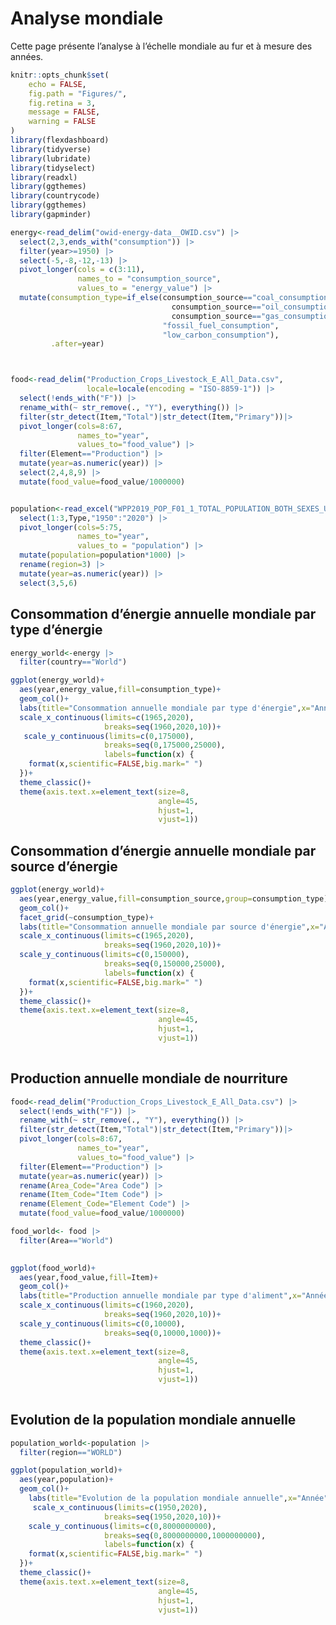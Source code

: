 # Analyse mondiale

Cette page présente l'analyse à l'échelle mondiale au fur et à mesure des années.

```r

knitr::opts_chunk$set(
	echo = FALSE,
	fig.path = "Figures/",
	fig.retina = 3,
	message = FALSE,
	warning = FALSE
)
library(flexdashboard)
library(tidyverse)
library(lubridate)
library(tidyselect)
library(readxl)
library(ggthemes)
library(countrycode)
library(ggthemes)
library(gapminder)


```


```r
energy<-read_delim("owid-energy-data__OWID.csv") |> 
  select(2,3,ends_with("consumption")) |> 
  filter(year>=1950) |>
  select(-5,-8,-12,-13) |> 
  pivot_longer(cols = c(3:11),
               names_to = "consumption_source",
               values_to = "energy_value") |> 
  mutate(consumption_type=if_else(consumption_source=="coal_consumption"|
                                    consumption_source=="oil_consumption"|
                                    consumption_source=="gas_consumption",
                                  "fossil_fuel_consumption",
                                  "low_carbon_consumption"),
         .after=year)



food<-read_delim("Production_Crops_Livestock_E_All_Data.csv",
                 locale=locale(encoding = "ISO-8859-1")) |> 
  select(!ends_with("F")) |> 
  rename_with(~ str_remove(., "Y"), everything()) |> 
  filter(str_detect(Item,"Total")|str_detect(Item,"Primary"))|> 
  pivot_longer(cols=8:67,
               names_to="year",
               values_to="food_value") |>  
  filter(Element=="Production") |> 
  mutate(year=as.numeric(year)) |> 
  select(2,4,8,9) |> 
  mutate(food_value=food_value/1000000)


population<-read_excel("WPP2019_POP_F01_1_TOTAL_POPULATION_BOTH_SEXES_UN.xlsx",range="A17:BZ306",na="...") |> 
  select(1:3,Type,"1950":"2020") |> 
  pivot_longer(cols=5:75,
               names_to="year",
               values_to = "population") |> 
  mutate(population=population*1000) |> 
  rename(region=3) |> 
  mutate(year=as.numeric(year)) |> 
  select(3,5,6)


```



## Consommation d'énergie annuelle mondiale par type d'énergie

```r

energy_world<-energy |> 
  filter(country=="World")

ggplot(energy_world)+
  aes(year,energy_value,fill=consumption_type)+
  geom_col()+
  labs(title="Consommation annuelle mondiale par type d'énergie",x="Année",y="Consommation en ?")+
  scale_x_continuous(limits=c(1965,2020),
                     breaks=seq(1960,2020,10))+
   scale_y_continuous(limits=c(0,175000),
                     breaks=seq(0,175000,25000),
                     labels=function(x) {
    format(x,scientific=FALSE,big.mark=" ")
  })+
  theme_classic()+
  theme(axis.text.x=element_text(size=8,
                                 angle=45,
                                 hjust=1,
                                 vjust=1))
```

## Consommation d'énergie annuelle mondiale par source d'énergie

```r

ggplot(energy_world)+
  aes(year,energy_value,fill=consumption_source,group=consumption_type)+
  geom_col()+
  facet_grid(~consumption_type)+
  labs(title="Consommation annuelle mondiale par source d'énergie",x="Année",y="Consommation en ?")+
  scale_x_continuous(limits=c(1965,2020),
                     breaks=seq(1960,2020,10))+
  scale_y_continuous(limits=c(0,150000),
                     breaks=seq(0,150000,25000),
                     labels=function(x) {
    format(x,scientific=FALSE,big.mark=" ")
  })+
  theme_classic()+
  theme(axis.text.x=element_text(size=8,
                                 angle=45,
                                 hjust=1,
                                 vjust=1))
  
```

## Production annuelle mondiale de nourriture

```r
food<-read_delim("Production_Crops_Livestock_E_All_Data.csv") |> 
  select(!ends_with("F")) |> 
  rename_with(~ str_remove(., "Y"), everything()) |> 
  filter(str_detect(Item,"Total")|str_detect(Item,"Primary"))|> 
  pivot_longer(cols=8:67,
               names_to="year",
               values_to="food_value") |>  
  filter(Element=="Production") |> 
  mutate(year=as.numeric(year)) |> 
  rename(Area_Code="Area Code") |> 
  rename(Item_Code="Item Code") |> 
  rename(Element_Code="Element Code") |> 
  mutate(food_value=food_value/1000000)

food_world<- food |> 
  filter(Area=="World") 
  

ggplot(food_world)+
  aes(year,food_value,fill=Item)+
  geom_col()+
  labs(title="Production annuelle mondiale par type d'aliment",x="Année",y="Production de nourriture (Mt)")+
  scale_x_continuous(limits=c(1960,2020),
                     breaks=seq(1960,2020,10))+
  scale_y_continuous(limits=c(0,10000),
                     breaks=seq(0,10000,1000))+
  theme_classic()+
  theme(axis.text.x=element_text(size=8,
                                 angle=45,
                                 hjust=1,
                                 vjust=1))
  
```

## Evolution de la population mondiale annuelle

```r

population_world<-population |> 
  filter(region=="WORLD") 

ggplot(population_world)+
  aes(year,population)+
  geom_col()+
    labs(title="Evolution de la population mondiale annuelle",x="Année",y="Population")+
     scale_x_continuous(limits=c(1950,2020),
                     breaks=seq(1950,2020,10))+
    scale_y_continuous(limits=c(0,8000000000),
                     breaks=seq(0,8000000000,1000000000),
                     labels=function(x) {
    format(x,scientific=FALSE,big.mark=" ")
  })+ 
  theme_classic()+
  theme(axis.text.x=element_text(size=8,
                                 angle=45,
                                 hjust=1,
                                 vjust=1))
 

```




  
